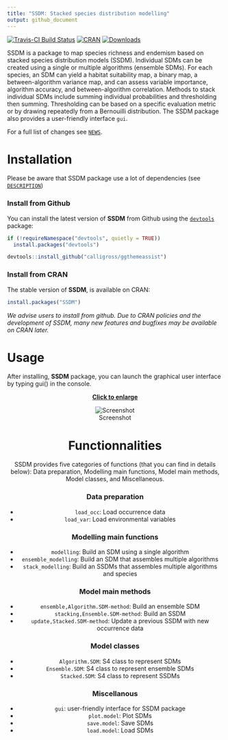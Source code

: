 ```yaml
---
title: "SSDM: Stacked species distribution modelling"
output: github_document
---
```


[![Travis-CI Build Status](https://travis-ci.org/sylvainschmitt/SSDM.svg?branch=master)](https://travis-ci.org/sylvainschmitt/SSDM)
[![CRAN](http://www.r-pkg.org/badges/version/SSDM)](http://cran.rstudio.com/package=SSDM) [![Downloads](http://cranlogs.r-pkg.org/badges/SSDM?color=brightgreen)](http://www.r-pkg.org/pkg/SSDM)

SSDM is a package to map species richness and endemism based on stacked species distribution models (SSDM). Individual SDMs can be created using a single or multiple algorithms (ensemble SDMs). For each species, an SDM can yield a habitat suitability map, a binary map, a between-algorithm variance map, and can assess variable importance, algorithm accuracy, and between-algorithm correlation. Methods to stack individual SDMs include summing individual probabilities and thresholding then summing. Thresholding can be based on a specific evaluation metric or by drawing repeatedly from a Bernouilli distribution. The SSDM package also provides a user-friendly interface `gui`.

For a full list of changes see [`NEWS`](./News.md).

# Installation

Please be aware that SSDM package use a lot of dependencies (see [`DESCRIPTION`](./DESCRIPTION))

### Install from Github

You can install the latest version of **SSDM** from Github using the [`devtools`](https://github.com/hadley/devtools) package:

```r
if (!requireNamespace("devtools", quietly = TRUE))
  install.packages("devtools")

devtools::install_github("calligross/ggthemeassist")
```

### Install from CRAN

The stable version of **SSDM**, is available on CRAN:

```r
install.packages("SSDM")
```
*We advise users to install from github. Due to CRAN policies and the development of SSDM, many new features and bugfixes may be available on CRAN later.*

# Usage

After installing, **SSDM** package, you can launch the graphical user interface by typing gui() in the console.

<center>[**Click to enlarge**](https://raw.githubusercontent.com/sylvainschmitt/SSDM/master/examples/SSDM.gif)<center>
![Screenshot](examples/SSDM.gif)

# Functionnalities

SSDM provides five categories of functions (that you can find in details below): Data preparation, Modelling main functions, Model main methods, Model classes, and Miscellaneous.

### Data preparation

* `load_occ`: Load occurrence data
* `load_var`: Load environmental variables

### Modelling main functions

* `modelling`: Build an SDM using a single algorithm
* `ensemble_modelling`: Build an SDM that assembles multiple algorithms
* `stack_modelling`: Build an SSDMs that assembles multiple algorithms and species

### Model main methods

* `ensemble,Algorithm.SDM-method`: Build an ensemble SDM
* `stacking,Ensemble.SDM-method`: Build an SSDM
* `update,Stacked.SDM-method`: Update a previous SSDM with new occurrence data

### Model classes

* `Algorithm.SDM`: S4 class to represent SDMs
* `Ensemble.SDM`: S4 class to represent ensemble SDMs
* `Stacked.SDM`: S4 class to represent SSDMs

### Miscellanous

* `gui`: user-friendly interface for SSDM package
* `plot.model`: Plot SDMs
* `save.model`: Save SDMs
* `load.model`: Load SDMs
